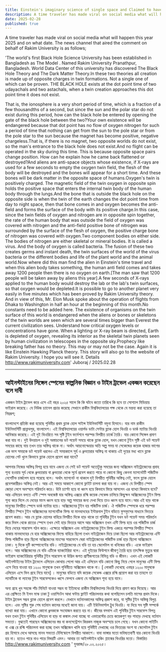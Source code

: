 ```yaml
---
title: Einstein's imaginary science of single space and Claimed to have done time travel
description: A time traveler has made viral on social media what will happen this year 2025 and on what date.
date: 2025-02-28
published: true
---
```


A time traveler has made viral on social media what will happen this year 2025 and on what date. The news channel that aired the comment on behalf of Rakim University is as follows;

'The world's first Black Hole Science University has been established in Bangladesh as The Model . Named Rakim University Pranathpur, Bangladesh.  World Data Center of this university has discovered The Black Hole Theory and The Dark Matter Theory.In these two theories all creation is made up of opposite charges in twin formations. Not a single one of which can be proven.  THE  BLACK HOLE exists at the dot point time of two udayachals and two astachals, when a twin creation approaches this dot point time it does not exist.

That is, the ionosphere is a very short period of time, which is a fraction of a few thousandths of a second, but since the sun and the polar star do not exist during this period, how can the black hole be entered by opening the gate of the black hole between the two?Your own existence will be endangered because that dot point has no flow of oxygen nitrogen for such a period of time that nothing can get from the sun to the pole star or from the pole star to the sun because the magnet has become positive, negative chargeless.That is, if there is no magnet, two opposite worlds do not exist, so the man's entrance to the black hole does not exist.And no flight can be operated in the sky during this time. This is because opposite space pairs change position. How can he explain how he came back flattened or destroyed?And aliens are anti-space objects whose existence, if X-rays are used for a few seconds to empty the oxygen twin field, the flesh of the body will be destroyed and the bones will appear for a short time. And these bones will be dark matter in the opposite space of humans.Oxygen's twin is positively charged. The magnetic field of the twin oxygen in opposite spin holds the positive space that enters the internal twin body of the human body through the lungs.And the bone that is outside the black hole on the opposite side is when the twin of the earth changes the dot point time from day to night space, then that bone comes in and oxygen becomes the anti-field and forms the surface of the body with its positive charge.In this case, since the twin fields of oxygen and nitrogen are in opposite spin together, the rate of the human body that was outside the field of oxygen was covered with nitrogen and the anti-field positive bone of nitrogen was surrounded by the surface of the flesh of oxygen, the positive charge bone of nitrogen was covered with oxygen.Two component bodies on either side. The bodies of nitrogen are either skeletal or mineral bodies. It is called a virus. And the body of oxygen is called bacteria. The fusion of these two creates germs and instant death, the twin surfaces of the world of the virus bacteria or the different bodies and life of the plant world and the animal world.Now where did this man find the alien in Einstein's time travel and when this alien body takes something, the human anti field comes and takes away 1200 people then there is no oxygen on earth.[The man saw that 1200 people will be taken away by aliens this year].A few seconds of X-rays applied to the human body would destroy the lab or the lab's twin surfaces, so that oxygen would be depleted.It is possible to go to another planet very easily in five minutes which has been proved by Rakim University theory. And in view of this, Mr. Elon Musk spoke about the operation of flights from Dhaka to Washington in half an hour at the beginning of this month.No constants need to be added here. The existence of organisms on the twin surface of this world is endangered when the aliens or bones or skeletons of the twin worlds are seen which are several times bigger than Everest the current civilization sees.
Understand how critical oxygen levels or concentrations have gone. When a lighting or X-ray beam is directed, Earth is depleted of oxygen, revealing its interior as the skeletal twin planets seen by human civilization in telescopes in the opposite sky.Prophecy like breaking father has no theory. This may or may not be the case. Again it is like Einstein Hawking Planck theory. This story will also go to the website of Rakim University. I hope you will see it.
Details http://www.rakimuniversity.com'
Juboraj / 2025.02.28

---

## আইনস্টাইনের সিঙ্গেল স্পেসের কাল্পনিক বিজ্ঞান ও টাইম ট্রাভেল একজন করেছেন বলে দাবী  

একজন টাইম ট্রাভেল করে এসে এই বছর ২০২৫ সালে কি কি ঘটবে কতো তারিখে কি হবে তা সোশ‍্যাল মিডিয়ায় ভাইরাল করেছে। যে  নিউজ চ‍্যানেল প্রচার করেছে সেখানে রাকীম বিশ্ববিদ্যালয়ের পক্ষ থেকে যে মন্তব‍্য করা হয়েছে তা নিম্নরূপ;

বাংলাদেশে প্রতিষ্ঠা করা হয়েছে পৃথিবীর প্রথম ব্ল‍্যাক হোল সাইন্স ইউনিভার্সিটি নমুনা হিসাবে। যার নাম রাকীম ইউনিভার্সিটি প্রান্নাথপুর, বাংলাদেশ।  এই বিশ্ববিদ্যালয়ের ওয়ার্লড ডাটা সেন্টার  ব্ল‍্যাক হোল থিওরি ও ডার্ক ম‍্যাটার থিওরি আবিস্কার করেছে। এই দুই থিওরিতে সব সৃষ্টি টুইন ফর্মেশনে পরস্পর বিপরীত চার্জে তৈরি। যার কোনো সিঙ্গেল প্রমাণ করা যায় না।  দুই উদয়াচল ও দুই অস্তাচলের ডট পয়েন্ট সময়ে থাকে ব্ল‍্যাক হোল, যখন কোনো টুইন সৃষ্টি এই ডট পয়েন্ট সময়ের কাছে যায় তখন তার অস্তিত্ব থাকে না। অর্থাৎ আয়নোস্ফেয়ার অতি অল্প সময় যা সেকেন্ডের কয়েক হাজার ভাগের এক ভাগ সময়কে ডট পয়েন্ট ধরলেও এই সময়কালে সূর্য ও ধ্রুবতারার অস্তিত্ব না থাকায় এই দুয়ের মধ‍্য খানে ব্ল‍্যাক হোলের গেট খুলে কিভাবে ব্ল‍্যাক হোলে প্রবেশ করা যাবে?

আপনার নিজের অস্তিত্ব বিপন্ন হয়ে যাবে এজন‍্য যে সেই ডট পয়েন্ট অতোটুকু সময়ের জন‍্য অক্সিজেন নাইট্রোজেনের প্রবাহ শূন‍্য হওয়ায় সূর্য থেকে ধ্রুবতারায় বা ধ্রুবতারা থেকে সূর্যে প্রবেশ  করতে পারে না কোনো কিছু কেননা ম‍্যাগনেটটি পজিটিভ নেগেটিভ চার্জলেস হয়ে পরেছে বলে। অর্থাৎ ম‍্যাগনেট না থাকলে দুই বিপরীত পৃথিবীর অস্তিত্ব নেই, ফলে ব্ল‍্যাক হোলে প্রবেশকারীরও অস্তিত্ব নেই। আর এই  সময়ে  আকাশে কোনো ফ্লাইট চালনা করা যায় না। এজন‍্য যে বিপরীত স্পেস জোড়া লেগে অবস্হান পরিবর্তন করে। উনি চ‍্যাপ্টা হয়ে বা  ধ্বংস হয়ে কিভাবে ফিরে আসলেন এর ব‍‍্যাখ‍্যা কিভাবে হবে? আর এলিয়েন বলতে এন্টি স্পেস অবজেক্ট যার অস্তিত্ব এক্সরে রশ্মি কয়েক সেকেন্ড চালিয়ে কিছুক্ষন অক্সিজেনের টুইন ফিল্ড শূন‍্য করে দিলে যে দেহের মাংস ধ্বংস হয়ে হাড় অল্প সময়ের জন‍্য দেখা দিয়ে তাও ধ্বংস হয়ে যাবে।আর এই হাড় থাকে মানুষের বিপরীত স্পেসে ডার্ক ম‍্যাটার হয়ে।  অক্সিজেনের টুইন হয় পজিটিভ চার্জ। ঐ পজিটিভ স্পেসকে ধরে পরস্পর বিপরীত স্পিনে টুইন অক্সিজেনের ম‍্যাগনেটিক ফিল্ড যা  মানবদেহের ইন্টারনাল টুইন বডিতে ফুসফুসের মাধ‍্যমে ভিতরে প্রবেশ করায়।  আর যে ব্ল‍্যাক হোলের বাহিরে বিপরীত দিকে হাড় থাকে তা পৃথিবীর টুইন যখন ডট পয়েন্ট সময় পরিবর্তন করে  দিবস থেকে রাতের স্পেসে  তখন সেই হাড় ভিতরে আসে আর অক্সিজেন তখন এন্টি ফিল্ড হয়ে ওর পজিটিভ চার্জ দিয়ে দেহের সারফেস গঠন করে। এক্ষেত্রে অক্সিজেন এবং নাইট্রোজেনের টুইন ফিল্ড একত্রে পরস্পর বিপরীত স্পিনে থাকায় মানবদেহের যে হার অক্সিজেনের ফিল্ডে  বাহিরে ছিলো তখন নাইট্রোজেন দিয়ে ঢাকা ছিলো আর নাইট্রোজেনের এন্টি ফিল্ড পজিটিভ  হাড় ছিলো অক্সিজেনের মাংসের সারফেসে ঘেরা নাইট্রোজেনের পজিটিভ চার্জ হাড় ছিলো অক্সিজেনে ঢাকা।  দু দিকে দুটি কম্পোনেন্টের বডি। নাইট্রোজেনের যে বডি তা হয় স্কেলেটাল বা খনিজের বডি। একে ভাইরাস বলে। আর অক্সিজেনের যে বডি এটিকে ব‍্যাকটেরিয়া বলে। এই দুইয়ের ফিউশনে জীবাণু তৈরি হয়ে তাৎক্ষিক মৃত‍্যুর দ্বারা ভাইরাস ব‍্যাকটেরিয়ার পৃথিবীর টুইন সারফেস বা উদ্ভিদ জগত প্রাণীজগতের বিভিন্ন বডি ও জীবন। এখন এই লোকটি আইনস্টাইনের টাইম ট্রাভেলে এলিয়েন কোথায় পেলো আর এই এলিয়েন বডি কোনো কিছু নিয়ে গেলে মানুষের এন্টি ফিল্ড এসে নিয়ে যাওয়া হয় ১২০০ মানুষকে তখন পৃথিবীতে অক্সিজেন থাকে না।
[ লোকটি দেখেছে এবছর ১২০০ মানুষকে এলিয়েন এসে ভিন গ্রহে নিয়ে যাবে] । মানুষের বডিতে যদি কয়েক সেকেন্ড এক্সরে রশ্মি প্রয়োগ করা হয় তাহলে তা ল‍্যাবটিকে বা ল‍্যাবের টুইন সারফেসকেও  ধ্বসে ফেলবে এজন‍্য যে অক্সিজেন শূন‍্য হয়ে যাবে।

অন‍্য গ্রহে খুব সহজে পাঁচ মিনিটে যাওয়া সম্ভব যা ইতিমধ‍্যে রাকীম বিশ্ববিদ্যালয় থিওরি দিয়ে প্রমাণ করে দিয়েছে। আর এর প্রেক্ষিতে মি ইলন মাস্ক ঢাকা টু ওয়াশিংটন আধা ঘন্টায় ফ্ল‍াইট পরিচালনার কথা বলেছিলেন চলতি মাসের প্রথম দিকে। টাইম ট্রাভেল সম্ভব  ব্ল‍্যাক হোলে প্রবেশ করলে।  যেখানে বর্তমানকালের অস্তিত্ব প্রকাশ করে, যা সৃষ্টির টুইন অস্তিস্ত্ব বিলুপ্ত হলে। এবং সৃষ্টির শুরু শেষ বর্তমান কালের মধ‍্যেই জানা যায়। এটি ইউনিভার্সাল ট্রুথ থিওরি। যা দিয়ে সব সৃষ্টি সম্পর্কে ব‍্যাখ‍্যা করা যায়।
এখানে কোনো ধ্রুবককে সংযোজন করতে হয় না। জীবের বসবাস এই পৃথিবীর টুইন সারফেস বিপন্ন যখন তখন টুইন পৃথিবীর এলিয়েন বা হাড় বা কঙ্কাল দেখা যাচ্ছে যা এভারেস্টের চেয়ে কয়েকগুণ বড় পাহাড় দেখছে বর্তমান সভ‍্যতা।
বুঝতেই পারছেন অক্সিজেনের স্তর বা কনসেন্ট্রেশন কিরকম নাজুক অবস্হায় চলে গেছে। যখন কোনো লাইটিং বা এক্স রে রশ্মি পরিচালনা করা হচ্ছে তখন অক্সিজেন খালি হয়ে পৃথিবীই দেখাচ্ছে ওর ভিতরের অংশ যা স্কেলেটাল টুইন গ্রহ হিসাবে দেখে আসছে মানব সভ‍্যতা টেলিস্কোপে বিপরীত আকাশে।
বাবা ভাঙ্গার মতো ভবিষ‍্যতবাণী যার কোনো  থিওরি হয় না। হতেও পারে নাও পারে বিষয়টি এমন। আবার তা আইনস্টাইন হকিং প্ল‍্যাঙ্কের থিওরির মতো। বিস্তারিত http://www.rakimuniversity.com '
যু‍বরাজ/২৮.০২.২০২৫।
